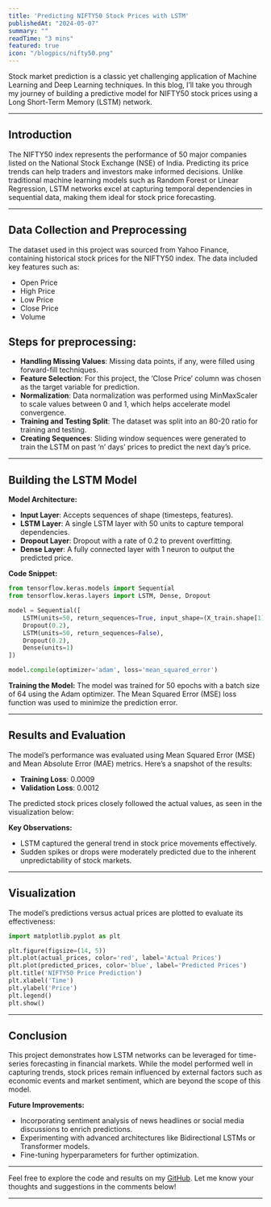 ```yaml
---
title: 'Predicting NIFTY50 Stock Prices with LSTM'
publishedAt: "2024-05-07"
summary: ""
readTime: "3 mins"
featured: true
icon: "/blogpics/nifty50.png"
---
```


Stock market prediction is a classic yet challenging application of Machine Learning and Deep Learning techniques. In this blog, I’ll take you through my journey of building a predictive model for NIFTY50 stock prices using a Long Short-Term Memory (LSTM) network.

---

## Introduction

The NIFTY50 index represents the performance of 50 major companies listed on the National Stock Exchange (NSE) of India. Predicting its price trends can help traders and investors make informed decisions. Unlike traditional machine learning models such as Random Forest or Linear Regression, LSTM networks excel at capturing temporal dependencies in sequential data, making them ideal for stock price forecasting.

---

## Data Collection and Preprocessing

The dataset used in this project was sourced from Yahoo Finance, containing historical stock prices for the NIFTY50 index. The data included key features such as:
- Open Price
- High Price
- Low Price
- Close Price
- Volume

## Steps for preprocessing:
- **Handling Missing Values**: Missing data points, if any, were filled using forward-fill techniques.
- **Feature Selection**: For this project, the ‘Close Price’ column was chosen as the target variable for prediction.
- **Normalization**: Data normalization was performed using MinMaxScaler to scale values between 0 and 1, which helps accelerate model convergence.
- **Training and Testing Split**: The dataset was split into an 80-20 ratio for training and testing.
- **Creating Sequences**: Sliding window sequences were generated to train the LSTM on past ‘n’ days’ prices to predict the next day’s price.

---

## Building the LSTM Model

**Model Architecture:**
- **Input Layer**: Accepts sequences of shape (timesteps, features).
- **LSTM Layer**: A single LSTM layer with 50 units to capture temporal dependencies.
- **Dropout Layer**: Dropout with a rate of 0.2 to prevent overfitting.
- **Dense Layer**: A fully connected layer with 1 neuron to output the predicted price.

**Code Snippet:**
```python
from tensorflow.keras.models import Sequential
from tensorflow.keras.layers import LSTM, Dense, Dropout

model = Sequential([
    LSTM(units=50, return_sequences=True, input_shape=(X_train.shape[1], X_train.shape[2])),
    Dropout(0.2),
    LSTM(units=50, return_sequences=False),
    Dropout(0.2),
    Dense(units=1)
])

model.compile(optimizer='adam', loss='mean_squared_error')
```

**Training the Model:**
The model was trained for 50 epochs with a batch size of 64 using the Adam optimizer. The Mean Squared Error (MSE) loss function was used to minimize the prediction error.

---

## Results and Evaluation

The model’s performance was evaluated using Mean Squared Error (MSE) and Mean Absolute Error (MAE) metrics. Here’s a snapshot of the results:
- **Training Loss**: 0.0009
- **Validation Loss**: 0.0012

The predicted stock prices closely followed the actual values, as seen in the visualization below:

**Key Observations:**
- LSTM captured the general trend in stock price movements effectively.
- Sudden spikes or drops were moderately predicted due to the inherent unpredictability of stock markets.

---

## Visualization

The model’s predictions versus actual prices are plotted to evaluate its effectiveness:
```python
import matplotlib.pyplot as plt

plt.figure(figsize=(14, 5))
plt.plot(actual_prices, color='red', label='Actual Prices')
plt.plot(predicted_prices, color='blue', label='Predicted Prices')
plt.title('NIFTY50 Price Prediction')
plt.xlabel('Time')
plt.ylabel('Price')
plt.legend()
plt.show()
```

---

## Conclusion

This project demonstrates how LSTM networks can be leveraged for time-series forecasting in financial markets. While the model performed well in capturing trends, stock prices remain influenced by external factors such as economic events and market sentiment, which are beyond the scope of this model.

**Future Improvements:**
- Incorporating sentiment analysis of news headlines or social media discussions to enrich predictions.
- Experimenting with advanced architectures like Bidirectional LSTMs or Transformer models.
- Fine-tuning hyperparameters for further optimization.

---

Feel free to explore the code and results on my [GitHub](https://github.com/sourize/stockpredictionmodel). Let me know your thoughts and suggestions in the comments below!


---
